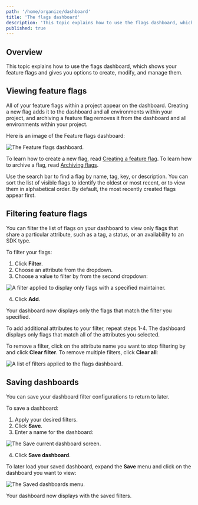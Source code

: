 ```yaml
---
path: '/home/organize/dashboard'
title: 'The flags dashboard'
description: 'This topic explains how to use the flags dashboard, which shows your feature flags and gives you options to create, modify, and manage them.'
published: true
---
```


## Overview

This topic explains how to use the flags dashboard, which shows your feature flags and gives you options to create, modify, and manage them.

## Viewing feature flags

All of your feature flags within a project appear on the dashboard. Creating a new flag adds it to the dashboard and all environments within your project, and archiving a feature flag removes it from the dashboard and all environments within your project.

Here is an image of the Feature flags dashboard:

![The Feature flags dashboard.](flags-dashboard.png)

To learn how to create a new flag, read [Creating a feature flag](/home/getting-started/feature-flags#creating-a-feature-flag). To learn how to archive a flag, read [Archiving flags](/home/code/flag-archive#archiving-flags).

Use the search bar to find a flag by name, tag, key, or description. You can sort the list of visible flags to identify the oldest or most recent, or to view them in alphabetical order. By default, the most recently created flags appear first.

## Filtering feature flags

You can filter the list of flags on your dashboard to view only flags that share a particular attribute, such as a tag, a status, or an availability to an SDK type.

To filter your flags:

1. Click **Filter**.
2. Choose an attribute from the dropdown.
3. Choose a value to filter by from the second dropdown:

![A filter applied to display only flags with a specified maintainer.](/images/flags-dashboard-filter.png)

4. Click **Add**.

Your dashboard now displays only the flags that match the filter you specified.

To add additional attributes to your filter, repeat steps 1-4. The dashboard displays only flags that match all of the attributes you selected.

To remove a filter, click on the attribute name you want to stop filtering by and click **Clear filter**. To remove multiple filters, click **Clear all**:

![A list of filters applied to the flags dashboard.](/images/flags-dashboard-filter-list.png)

## Saving dashboards

You can save your dashboard filter configurations to return to later. 

To save a dashboard:

1. Apply your desired filters.
2. Click **Save**.
3. Enter a name for the dashboard:

![The Save current dashboard screen.](/images/flags-dashboard-save.png)

4. Click **Save dashboard**.

To later load your saved dashboard, expand the **Save** menu and click on the dashboard you want to view:

![The Saved dashboards menu.](/images/flags-dashboard-save-menu.png)

Your dashboard now displays with the saved filters.
